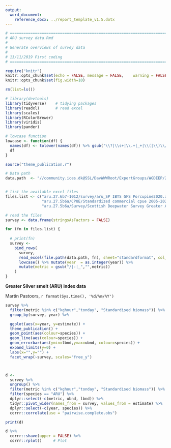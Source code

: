 ---
output: 
  word_document:
    reference_docx: ../report_template_v1.5.dotx
---

```{r setup, echo=FALSE, fig.asp=1.0, fig.align="center", message=FALSE, warning=FALSE}

# =======================================================================================
# ARU survey data.Rmd
# 
# Generate overviews of survey data
#
# 13/11/2019 First coding
# =======================================================================================

require("knitr")
knitr::opts_chunk$set(echo = FALSE,	message = FALSE,	warning = FALSE,	comment = "",	crop = TRUE )
knitr::opts_chunk$set(fig.width=10) 

rm(list=ls())

# library(devtools)
library(tidyverse)    # tidying packages
library(readxl)       # read excel
library(scales)
library(RColorBrewer)
library(viridis)
library(pander)

# lowcase function
lowcase <- function(df) {
  names(df) <- tolower(names(df)) %>% gsub("\\?|\\s+|\\.+|_+|\\(|\\)\\/","",.) 
  df
}

source("theme_publication.r")

# Data path
data.path  <- "//community.ices.dk@SSL/DavWWWRoot/ExpertGroups/WGDEEP/2021 Meeting Docs/06. Data"


# list the available excel files
files.list <- c("aru.27.6b7-1012/survey/aru_SP IBTS GFS Porcupine2020.xlsx",
                "aru.27.5b6a/CPUE/Standardized commercial cpue 2005-2020.xlsx",
                "aru.27.5b6a/Survey/Scottish Deepwater Survey Greater Argentine Data.xlsx")

# read the files
survey <- data.frame(stringsAsFactors = FALSE)

for (fn in files.list) {
  
  # print(fn)
  survey <- 
    bind_rows(
      survey,
      read_excel(file.path(data.path, fn), sheet="standardformat", col_names=TRUE) %>% 
      lowcase() %>% mutate(year  = as.integer(year)) %>% 
      mutate(metric = gsub("/|-|_","",metric))
    )
}


```

**Greater Silver smelt (ARU) index data**

Martin Pastoors, `r format(Sys.time(), '%d/%m/%Y')`



```{r, echo=FALSE, fig.asp=0.6, fig.align="center", message=FALSE, warning=FALSE}

survey %>% 
  filter(metric %in% c("kghour","tonday", "Standardised biomass")) %>% 
  group_by(survey, year) %>% 

  ggplot(aes(x=year, y=estimate)) +
  theme_publication() +
  geom_point(aes(colour=species)) +
  geom_line(aes(colour=species)) +
  geom_errorbar(aes(ymin=lbnd,ymax=ubnd, colour=species)) +
  expand_limits(y=0) +
  labs(x="",y="") +
  facet_wrap(~survey, scales="free_y")




```


```{r, echo=FALSE, fig.asp=0.8, fig.align="center", message=FALSE, warning=FALSE}

d <-
  survey %>% 
  ungroup() %>% 
  filter(metric %in% c("kghour","tonday", "Standardised biomass")) %>% 
  filter(species == "ARU") %>% 
  dplyr::select(-c(metric, ubnd, lbnd)) %>% 
  tidyr::pivot_wider(names_from = survey, values_from = estimate) %>% 
  dplyr::select(-c(year, species)) %>% 
  corrr::correlate(use = "pairwise.complete.obs")

print(d)

d %>% 
  corrr::shave(upper = FALSE) %>%
  corrr::rplot()     # Plot


```


